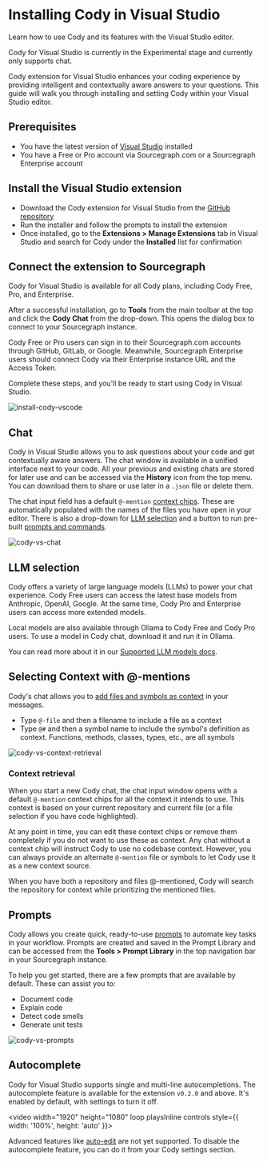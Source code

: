 # Installing Cody in Visual Studio

<p className="subtitle">Learn how to use Cody and its features with the Visual Studio editor.</p>

<Callout type="info">Cody for Visual Studio is currently in the Experimental stage and currently only supports chat.</Callout>

Cody extension for Visual Studio enhances your coding experience by providing intelligent and contextually aware answers to your questions. This guide will walk you through installing and setting Cody within your Visual Studio editor.

<LinkCards>
  <LinkCard href="https://github.com/sourcegraph/cody-vs/" imgSrc="https://storage.googleapis.com/sourcegraph-assets/Docs/visual-studio-Product-Icon.svg" imgAlt="Cody for Visual Studio" title="Cody for Visual Studio (Experimental)" description="Install Cody's free extension for Visual Studio." />
</LinkCards>

## Prerequisites

- You have the latest version of [Visual Studio](https://visualstudio.microsoft.com/) installed
- You have a Free or Pro account via Sourcegraph.com or a Sourcegraph Enterprise account

## Install the Visual Studio extension

- Download the Cody extension for Visual Studio from the [GitHub repository](https://github.com/sourcegraph/cody-vs/releases)
- Run the installer and follow the prompts to install the extension
- Once installed, go to the **Extensions > Manage Extensions** tab in Visual Studio and search for Cody under the **Installed** list for confirmation

## Connect the extension to Sourcegraph

<Callout type="info">Cody for Visual Studio is available for all Cody plans, including Cody Free, Pro, and Enterprise.</Callout>

After a successful installation, go to **Tools** from the main toolbar at the top and click the **Cody Chat** from the drop-down. This opens the dialog box to connect to your Sourcegraph instance.

Cody Free or Pro users can sign in to their Sourcegraph.com accounts through GitHub, GitLab, or Google. Meanwhile, Sourcegraph Enterprise users should connect Cody via their Enterprise instance URL and the Access Token.

Complete these steps, and you'll be ready to start using Cody in Visual Studio.

![install-cody-vscode](https://storage.googleapis.com/sourcegraph-assets/Docs/cody-vs-setup-102024-2.png)

## Chat

Cody in Visual Studio allows you to ask questions about your code and get contextually aware answers. The chat window is available in a unified interface next to your code. All your previous and existing chats are stored for later use and can be accessed via the **History** icon from the top menu. You can download them to share or use later in a `.json` file or delete them.

The chat input field has a default `@-mention` [context chips](#context-retrieval). These are automatically populated with the names of the files you have open in your editor. There is also a drop-down for [LLM selection](#llm-selection) and a button to run pre-built [prompts and commands](#prompts).

![cody-vs-chat](https://storage.googleapis.com/sourcegraph-assets/Docs/cody-visual-studio-1024.png)

## LLM selection

Cody offers a variety of large language models (LLMs) to power your chat experience. Cody Free users can access the latest base models from Anthropic, OpenAI, Google. At the same time, Cody Pro and Enterprise users can access more extended models.

Local models are also available through Ollama to Cody Free and Cody Pro users. To use a model in Cody chat, download it and run it in Ollama.

You can read more about it in our [Supported LLM models docs](/cody/capabilities/supported-models).

## Selecting Context with @-mentions

Cody's chat allows you to [add files and symbols as context](/cody/core-concepts/context) in your messages.

- Type `@-file` and then a filename to include a file as a context
- Type `@#` and then a symbol name to include the symbol's definition as context. Functions, methods, classes, types, etc., are all symbols

![cody-vs-context-retrieval](https://storage.googleapis.com/sourcegraph-assets/Docs/cody-vs-mention-102024-2.png)

### Context retrieval

When you start a new Cody chat, the chat input window opens with a default `@-mention` context chips for all the context it intends to use. This context is based on your current repository and current file (or a file selection if you have code highlighted).

At any point in time, you can edit these context chips or remove them completely if you do not want to use these as context. Any chat without a context chip will instruct Cody to use no codebase context. However, you can always provide an alternate `@-mention` file or symbols to let Cody use it as a new context source.

When you have both a repository and files @-mentioned, Cody will search the repository for context while prioritizing the mentioned files.

## Prompts

Cody allows you create quick, ready-to-use [prompts](/cody/capabilities/commands) to automate key tasks in your workflow. Prompts are created and saved in the Prompt Library and can be accessed from the **Tools > Prompt Library** in the top navigation bar in your Sourcegraph instance.

To help you get started, there are a few prompts that are available by default. These can assist you to:

- Document code
- Explain code
- Detect code smells
- Generate unit tests

![cody-vs-prompts](https://storage.googleapis.com/sourcegraph-assets/Docs/cody-vs-prompts-102024-2.png)

## Autocomplete

Cody for Visual Studio supports single and multi-line autocompletions. The autocomplete feature is available for the extension `v0.2.0` and above. It's enabled by default, with settings to turn it off.

<video width="1920" height="1080" loop playsInline controls style={{ width: '100%', height: 'auto' }}>
  <source src="https://storage.googleapis.com/sourcegraph-assets/Docs/visual-studio-autocomplete.mp4" type="video/mp4"/>
</video>

Advanced features like [auto-edit](/cody/capabilities/auto-edit) are not yet supported. To disable the autocomplete feature, you can do it from your Cody settings section.
